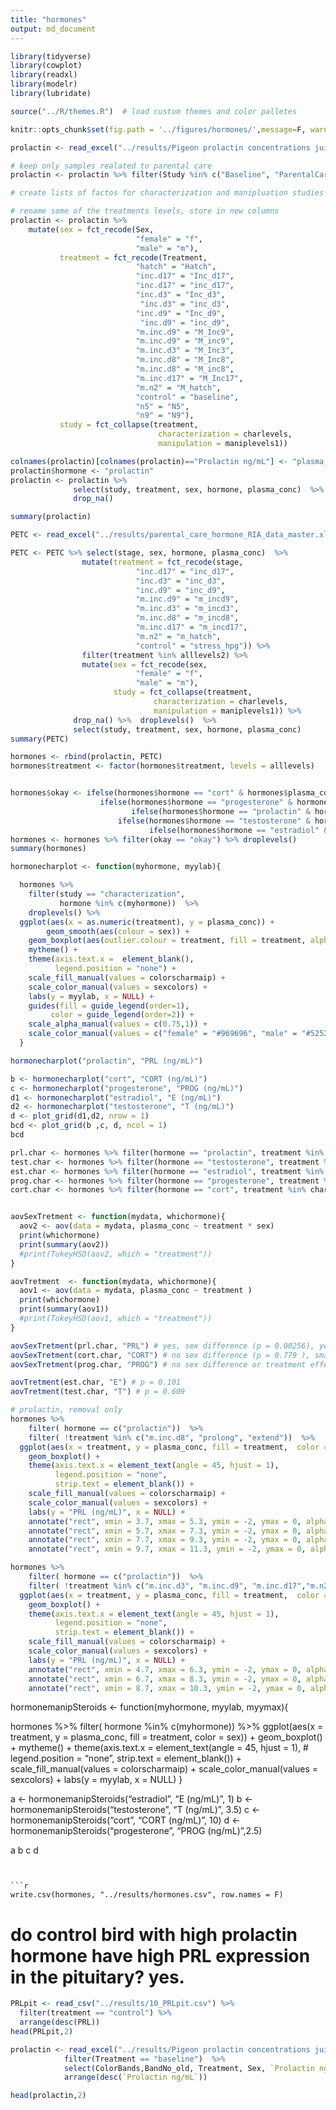 ```yaml
---
title: "hormones"
output: md_document
---
```


```r
library(tidyverse)
library(cowplot)
library(readxl)
library(modelr)
library(lubridate)

source("../R/themes.R")  # load custom themes and color palletes

knitr::opts_chunk$set(fig.path = '../figures/hormones/',message=F, warning=FALSE)
```


```r
prolactin <- read_excel("../results/Pigeon prolactin concentrations juil 2018.xlsx", sheet = 1)

# keep only samples realated to parental care
prolactin <- prolactin %>% filter(Study %in% c("Baseline", "ParentalCare"))

# create lists of factos for characterization and manipluation studies

# rename some of the treatments levels, store in new columns
prolactin <- prolactin %>%
    mutate(sex = fct_recode(Sex,
                            "female" = "f",
                            "male" = "m"),
           treatment = fct_recode(Treatment,
                            "hatch" = "Hatch",
                            "inc.d17" = "Inc_d17",
                            "inc.d17" = "inc_d17",
                            "inc.d3" = "Inc_d3",
                             "inc.d3" = "inc_d3",
                            "inc.d9" = "Inc_d9",
                             "inc.d9" = "inc_d9",
                            "m.inc.d9" = "M_Inc9",
                            "m.inc.d9" = "M_inc9",
                            "m.inc.d3" = "M_Inc3",
                            "m.inc.d8" = "M_Inc8",
                            "m.inc.d8" = "M_inc8",
                            "m.inc.d17" = "M_Inc17",
                            "m.n2" = "M_hatch",
                            "control" = "baseline",
                            "n5" = "N5", 
                            "n9" = "N9"),
           study = fct_collapse(treatment,
                                 characterization = charlevels,
                                 manipulation = maniplevels1))

colnames(prolactin)[colnames(prolactin)=="Prolactin ng/mL"] <- "plasma_conc"
prolactin$hormone <- "prolactin"
prolactin <- prolactin %>% 
              select(study, treatment, sex, hormone, plasma_conc)  %>% 
              drop_na()

summary(prolactin)
```


```r
PETC <- read_excel("../results/parental_care_hormone_RIA_data_master.xlsx", sheet = 2)

PETC <- PETC %>% select(stage, sex, hormone, plasma_conc)  %>%
                mutate(treatment = fct_recode(stage,
                            "inc.d17" = "inc_d17",
                            "inc.d3" = "inc_d3",
                            "inc.d9" = "inc_d9",
                            "m.inc.d9" = "m_incd9",
                            "m.inc.d3" = "m_incd3",
                            "m.inc.d8" = "m_incd8",
                            "m.inc.d17" = "m_incd17",
                            "m.n2" = "m_hatch",
                            "control" = "stress_hpg")) %>%
                filter(treatment %in% alllevels2) %>%   
                mutate(sex = fct_recode(sex,
                            "female" = "f",
                            "male" = "m"),
                       study = fct_collapse(treatment,
                                characterization = charlevels,
                                manipulation = maniplevels1)) %>% 
              drop_na() %>%  droplevels()  %>% 
              select(study, treatment, sex, hormone, plasma_conc)
summary(PETC)
```


```r
hormones <- rbind(prolactin, PETC)
hormones$treatment <- factor(hormones$treatment, levels = alllevels)


hormones$okay <- ifelse(hormones$hormone == "cort" & hormones$plasma_conc > 30, "bad",
                    ifelse(hormones$hormone == "progesterone" & hormones$plasma_conc > 5, "bad", 
                           ifelse(hormones$hormone == "prolactin" & hormones$plasma_conc > 150, "bad", 
                        ifelse(hormones$hormone == "testosterone" & hormones$sex == "female", "bad",
                               ifelse(hormones$hormone == "estradiol" & hormones$sex == "male", "bad", "okay")))))
hormones <- hormones %>% filter(okay == "okay") %>% droplevels()
summary(hormones)
```

```r
hormonecharplot <- function(myhormone, myylab){

  hormones %>% 
    filter(study == "characterization",
           hormone %in% c(myhormone))  %>% 
    droplevels() %>% 
  ggplot(aes(x = as.numeric(treatment), y = plasma_conc)) +
        geom_smooth(aes(colour = sex)) +
    geom_boxplot(aes(outlier.colour = treatment, fill = treatment, alpha = sex)) +
    mytheme() +
    theme(axis.text.x =  element_blank(),
          legend.position = "none") +
    scale_fill_manual(values = colorscharmaip) +
    scale_color_manual(values = sexcolors) +
    labs(y = myylab, x = NULL) +
    guides(fill = guide_legend(order=1),
         color = guide_legend(order=2)) +
    scale_alpha_manual(values = c(0.75,1)) +
    scale_color_manual(values = c("female" = "#969696", "male" = "#525252")) 
  }

```

```r
hormonecharplot("prolactin", "PRL (ng/mL)")
```

```r
b <- hormonecharplot("cort", "CORT (ng/mL)")
c <- hormonecharplot("progesterone", "PROG (ng/mL)") 
d1 <- hormonecharplot("estradiol", "E (ng/mL)")
d2 <- hormonecharplot("testosterone", "T (ng/mL)")
d <- plot_grid(d1,d2, nrow = 1)
bcd <- plot_grid(b ,c, d, ncol = 1)
bcd
```


```r
prl.char <- hormones %>% filter(hormone == "prolactin", treatment %in% charlevels)   %>%  droplevels()
test.char <- hormones %>% filter(hormone == "testosterone", treatment %in% charlevels)   %>%  droplevels()
est.char <- hormones %>% filter(hormone == "estradiol", treatment %in% charlevels)   %>%  droplevels()
prog.char <- hormones %>% filter(hormone == "progesterone", treatment %in% charlevels)   %>%  droplevels()
cort.char <- hormones %>% filter(hormone == "cort", treatment %in% charlevels)   %>%  droplevels()


aovSexTretment <- function(mydata, whichormone){
  aov2 <- aov(data = mydata, plasma_conc ~ treatment * sex)
  print(whichormone)
  print(summary(aov2))
  #print(TukeyHSD(aov2, which = "treatment"))
}

aovTretment  <- function(mydata, whichormone){
  aov1 <- aov(data = mydata, plasma_conc ~ treatment )
  print(whichormone)
  print(summary(aov1))
  #print(TukeyHSD(aov1, which = "treatment"))
}

aovSexTretment(prl.char, "PRL") # yes, sex difference (p = 0.00256), yes treatment effect (p < 2e-16), no interaction
aovSexTretment(cort.char, "CORT") # no sex difference (p = 0.779 ), small treatment effect (p = 0.0238),  no interaction
aovSexTretment(prog.char, "PROG") # no sex difference or treatment effect, signifiant interacion (p = 0.0107)

aovTretment(est.char, "E") # p = 0.101
aovTretment(test.char, "T") # p = 0.609
```


```r
# prolactin, removal only
hormones %>% 
    filter( hormone == c("prolactin"))  %>% 
    filter( !treatment %in% c("m.inc.d8", "prolong", "extend"))  %>% 
  ggplot(aes(x = treatment, y = plasma_conc, fill = treatment,  color = sex)) +
    geom_boxplot() + 
    theme(axis.text.x = element_text(angle = 45, hjust = 1),
          legend.position = "none",
          strip.text = element_blank()) +
    scale_fill_manual(values = colorscharmaip) +
    scale_color_manual(values = sexcolors) +
    labs(y = "PRL (ng/mL)", x = NULL) +
    annotate("rect", xmin = 3.7, xmax = 5.3, ymin = -2, ymax = 0, alpha = 1) +
    annotate("rect", xmin = 5.7, xmax = 7.3, ymin = -2, ymax = 0, alpha = 1) +
    annotate("rect", xmin = 7.7, xmax = 9.3, ymin = -2, ymax = 0, alpha = 1) +
    annotate("rect", xmin = 9.7, xmax = 11.3, ymin = -2, ymax = 0, alpha = 1)

hormones %>% 
    filter( hormone == c("prolactin"))  %>% 
    filter( !treatment %in% c("m.inc.d3", "m.inc.d9", "m.inc.d17","m.n2"))  %>% 
  ggplot(aes(x = treatment, y = plasma_conc, fill = treatment,  color = sex)) +
    geom_boxplot() + 
    theme(axis.text.x = element_text(angle = 45, hjust = 1),
          legend.position = "none",
          strip.text = element_blank()) +
    scale_fill_manual(values = colorscharmaip) +
    scale_color_manual(values = sexcolors) +
    labs(y = "PRL (ng/mL)", x = NULL) +
    annotate("rect", xmin = 4.7, xmax = 6.3, ymin = -2, ymax = 0, alpha = 1, alpha = 1) +
    annotate("rect", xmin = 6.7, xmax = 8.3, ymin = -2, ymax = 0, alpha = 1, alpha = 1) +
    annotate("rect", xmin = 8.7, xmax = 10.3, ymin = -2, ymax = 0, alpha = 1, alpha = 1)

```



hormonemanipSteroids <- function(myhormone, myylab, myymax){
  
  hormones %>% 
    filter( hormone %in% c(myhormone))  %>% 
  ggplot(aes(x = treatment, y = plasma_conc, fill = treatment, color = sex)) +
    geom_boxplot() + 
    mytheme() +
    theme(axis.text.x = element_text(angle = 45, hjust = 1),
         # legend.position = "none",
          strip.text = element_blank()) +
    scale_fill_manual(values = colorscharmaip) +
    scale_color_manual(values = sexcolors) +
    labs(y = myylab, x = NULL) 
}

a <- hormonemanipSteroids("estradiol", "E (ng/mL)", 1)
b <- hormonemanipSteroids("testosterone", "T (ng/mL)", 3.5)
c <- hormonemanipSteroids("cort", "CORT (ng/mL)", 10)
d <- hormonemanipSteroids("progesterone", "PROG (ng/mL)",2.5)

a
b
c
d
```


```r
write.csv(hormones, "../results/hormones.csv", row.names = F)
```

# do control bird with high prolactin hormone have high PRL expression in the pituitary? yes.

```r
PRLpit <- read_csv("../results/10_PRLpit.csv") %>% 
  filter(treatment == "control") %>% 
  arrange(desc(PRL))
head(PRLpit,2)
```

```r
prolactin <- read_excel("../results/Pigeon prolactin concentrations juil 2018.xlsx", sheet = 1)  %>% 
            filter(Treatment == "baseline")  %>% 
            select(ColorBands,BandNo_old, Treatment, Sex, `Prolactin ng/mL`)  %>% 
            arrange(desc(`Prolactin ng/mL`))

head(prolactin,2)
```